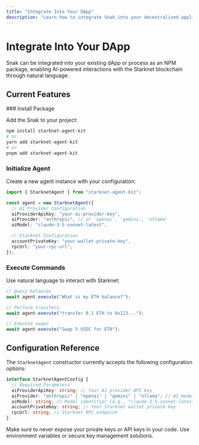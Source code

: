 ```yaml
---
title: "Integrate Into Your DApp"
description: "Learn how to integrate Snak into your decentralized application"
---
```



# Integrate Into Your DApp

Snak can be integrated into your existing dApp or process as an NPM package, enabling AI-powered interactions with the Starknet blockchain through natural language.

## Current Features

<Steps>
### Install Package

Add the Snak to your project:

```bash
npm install starknet-agent-kit
# or
yarn add starknet-agent-kit
# or
pnpm add starknet-agent-kit
```

### Initialize Agent

Create a new agent instance with your configuration:

```typescript
import { StarknetAgent } from "starknet-agent-kit";

const agent = new StarknetAgent({
  // AI Provider Configuration
  aiProviderApiKey: "your-ai-provider-key",
  aiProvider: "anthropic", // or 'openai', 'gemini', 'ollama'
  aiModel: "claude-3-5-sonnet-latest",

  // Starknet Configuration
  accountPrivateKey: "your-wallet-private-key",
  rpcUrl: "your-rpc-url",
});
```

### Execute Commands

Use natural language to interact with Starknet:

```typescript
// Query balances
await agent.execute("What is my ETH balance?");

// Perform transfers
await agent.execute("transfer 0.1 ETH to 0x123...");

// Execute swaps
await agent.execute("Swap 5 USDC for ETH");
```

</Steps>

## Configuration Reference

The `StarknetAgent` constructor currently accepts the following configuration options:

```typescript
interface StarknetAgentConfig {
  // Required Parameters
  aiProviderApiKey: string; // Your AI provider API key
  aiProvider: "anthropic" | "openai" | "gemini" | "ollama"; // AI model provider
  aiModel: string; // Model identifier (e.g., "claude-3-5-sonnet-latest")
  accountPrivateKey: string; // Your Starknet wallet private key
  rpcUrl: string; // Starknet RPC endpoint
}
```

<Callout type="info">
  Make sure to never expose your private keys or API keys in your code. Use
  environment variables or secure key management solutions.
</Callout>
